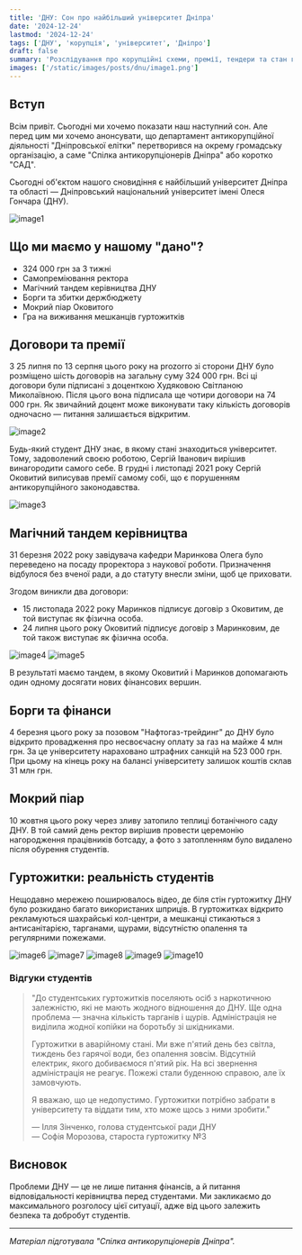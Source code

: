 ```yaml
---
title: 'ДНУ: Сон про найбільший університет Дніпра'
date: '2024-12-24'
lastmod: '2024-12-24'
tags: ['ДНУ', 'корупція', 'університет', 'Дніпро']
draft: false
summary: 'Розслідування про корупційні схеми, премії, тендери та стан гуртожитків у Дніпровському національному університеті імені Олеся Гончара.'
images: ['/static/images/posts/dnu/image1.png']
---
```


## Вступ

Всім привіт. Сьогодні ми хочемо показати наш наступний сон. Але перед цим ми хочемо анонсувати, що департамент антикорупційної діяльності "Дніпровської елітки" перетворився на окрему громадську організацію, а саме "Спілка антикорупціонерів Дніпра" або коротко "САД".

Сьогодні об'єктом нашого сновидіння є найбільший університет Дніпра та області — Дніпровський національний університет імені Олеся Гончара (ДНУ).

![image1](/static/images/posts/dnu/image1.png)

## Що ми маємо у нашому "дано"?

- 324 000 грн за 3 тижні
- Самопреміювання ректора
- Магічний тандем керівництва ДНУ
- Борги та збитки держбюджету
- Мокрий піар Оковитого
- Гра на виживання мешканців гуртожитків

## Договори та премії

З 25 липня по 13 серпня цього року на prozorro зі сторони ДНУ було розміщено шість договорів на загальну суму 324 000 грн. Всі ці договори були підписані з доценткою Худяковою Світланою Миколаївною. Після цього вона підписала ще чотири договори на 74 000 грн. Як звичайний доцент може виконувати таку кількість договорів одночасно — питання залишається відкритим.

![image2](/static/images/posts/dnu/image2.png)

Будь-який студент ДНУ знає, в якому стані знаходиться університет. Тому, задоволений своєю роботою, Сергій Іванович вирішив винагородити самого себе. В грудні і листопаді 2021 року Сергій Оковитий виписував премії самому собі, що є порушенням антикорупційного законодавства.

![image3](/static/images/posts/dnu/image3.png)

## Магічний тандем керівництва

31 березня 2022 року завідувача кафедри Маринкова Олега було переведено на посаду проректора з наукової роботи. Призначення відбулося без вченої ради, а до статуту внесли зміни, щоб це приховати.

Згодом виникли два договори:  
- 15 листопада 2022 року Маринков підписує договір з Оковитим, де той виступає як фізична особа.  
- 24 липня цього року Оковитий підписує договір з Маринковим, де той також виступає як фізична особа.

![image4](/static/images/posts/dnu/image4.png)
![image5](/static/images/posts/dnu/image5.png)

В результаті маємо тандем, в якому Оковитий і Маринков допомагають один одному досягати нових фінансових вершин.

## Борги та фінанси

4 березня цього року за позовом "Нафтогаз-трейдинг" до ДНУ було відкрито провадження про несвоєчасну оплату за газ на майже 4 млн грн. За це університету нараховано штрафних санкцій на 523 000 грн. При цьому на кінець року на балансі університету залишок коштів склав 31 млн грн.

## Мокрий піар

10 жовтня цього року через зливу затопило теплиці ботанічного саду ДНУ. В той самий день ректор вирішив провести церемонію нагородження працівників ботсаду, а фото з затопленням було видалено після обурення студентів.

## Гуртожитки: реальність студентів

Нещодавно мережею поширювалось відео, де біля стін гуртожитку ДНУ було розкидано багато використаних шприців. В гуртожитках відкрито рекламуються шахрайські кол-центри, а мешканці стикаються з антисанітарією, тарганами, щурами, відсутністю опалення та регулярними пожежами.

![image6](/static/images/posts/dnu/image6.png)
![image7](/static/images/posts/dnu/image7.png)
![image8](/static/images/posts/dnu/image8.png)
![image9](/static/images/posts/dnu/image9.png)
![image10](/static/images/posts/dnu/image10.png)

### Відгуки студентів

> "До студентських гуртожитків поселяють осіб з наркотичною залежністю, які не мають жодного відношення до ДНУ. Ще одна проблема — значна кількість тарганів і щурів. Адміністрація не виділила жодної копійки на боротьбу зі шкідниками.  
>  
> Гуртожитки в аварійному стані. Ми вже п'ятий день без світла, тиждень без гарячої води, без опалення зовсім. Відсутній електрик, якого добиваємося п'ятий рік. На всі звернення адміністрація не реагує. Пожежі стали буденною справою, але їх замовчують.  
>  
> Я вважаю, що це недопустимо. Гуртожитки потрібно забрати в університету та віддати тим, хто може щось з ними зробити."  
>  
> — Ілля Зінченко, голова студентської ради ДНУ  
> — Софія Морозова, староста гуртожитку №3

## Висновок

Проблеми ДНУ — це не лише питання фінансів, а й питання відповідальності керівництва перед студентами. Ми закликаємо до максимального розголосу цієї ситуації, адже від цього залежить безпека та добробут студентів.

---

_Матеріал підготувала "Спілка антикорупціонерів Дніпра"._